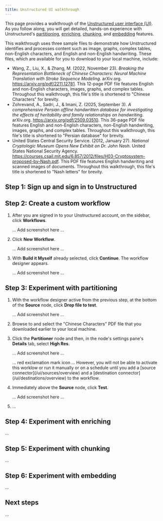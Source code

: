 ```yaml
---
title: Unstructured UI walkthrough
---
```


This page provides a walkthrough of the [Unstructured user interface (UI)](/ui/overview). As you follow along, you will get detailed, hands-on experience with 
Unstructured's [partitioning](/ui/partitioning), [enriching](/ui/enriching/overview), [chunking](/ui/chunking), and [embedding](/ui/embedding) features.

This walkthrough uses three sample files to demonstrate how Unstructured identifies and processes content such as image, graphs, complex tables, non-English characters, and English and non-English handwriting. 
These files, which are available for you to download to your local machine, include:

- Wang, Z., Liu, X., & Zhang, M. (2022, November 23). 
  _Breaking the Representation Bottleneck of Chinese Characters: Neural Machine Translation with Stroke Sequence Modeling_. 
  arXiv.org. https://arxiv.org/pdf/2211.12781. This 12-page PDF file features English and non-English characters, images, graphs, and complex tables. 
  Throughout this walkthrough, this file's title is shortened to "Chinese Characters" for brevity.
- Zohrevand, A., Sadri, J., & Imani, Z. (2025, September 3). _A comprehensive Persian offline handwritten database for investigating the effects of heritability and family relationships on handwriting_. 
  arXiv.org. https://arxiv.org/pdf/2509.03510. This 36-page PDF file features English and non-English characters, non-English handwriting, images, graphs, and complex tables. 
  Throughout this walkthrough, this file's title is shortened to "Persian database" for brevity.
- United States Central Security Service. (2012, January 27). _National Cryptologic Museum Opens New Exhibit on Dr. John Nash_. 
  United States National Security Agency. https://courses.csail.mit.edu/6.857/2012/files/H03-Cryptosystem-proposed-by-Nash.pdf. 
  This PDF file features English handwriting and scanned images of documents. 
  Throughout this walkthrough, this file's title is shortened to "Nash letters" for brevity.

## Step 1: Sign up and sign in to Unstructured


<GetStartedSimpleUIOnly />

## Step 2: Create a custom workflow

1. After you are signed in to your Unstructured account, on the sidebar, click **Workflows**.

   ... Add screenshot here ...

2. Click **New Workflow**.

   ... Add screenshot here ...

3. With **Build it Myself** already selected, click **Continue**. The workflow designer appears.

   ... Add screenshot here ...

## Step 3: Experiment with partitioning

1. With the workflow designer active from the previous step, at the bottom of the **Source** node, click **Drop file to test**.

   ... Add screenshot here ...

2. Browse to and select the "Chinese Characters" PDF file that you downloaded earlier to your local machine.
3. Click the **Partitioner** node and then, in the node's settings pane's **Details** tab, select **High Res**.

   ... Add screenshot here ...

   <Note>
       ... red exclamation mark icon ... However, you will not be able to activate this worklow or run it manually or 
       on a schedule until you add a [source connector](/ui/sources/overview) and a [destination connector](/ui/destinations/overview) to the workflow.
   </Note>

4. Immediately above the **Source** node, click **Test**.

   ... Add screenshot here ...

5. ...

## Step 4: Experiment with enriching

...

## Step 5: Experiment with chunking

...

## Step 6: Experiment with embedding

...

## Next steps

...